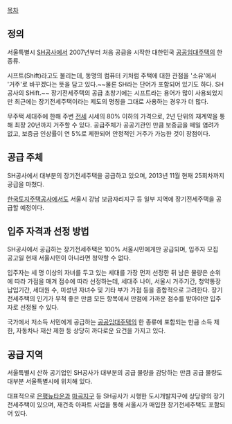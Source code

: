 [[목차]]
== 정의 ==
서울특별시 [[SH공사]]에서 2007년부터 처음 공급을 시작한 대한민국 [[공공임대주택]]의 한 종류.

시프트(Shift)라고도 불리는데, 동명의 컴퓨터 키처럼 주택에 대한 관점을 '소유'에서 '거주'로 바꾸겠다는 뜻을 담고 있다.~~물론 SH라는 단어가 포함되어 있기도 하다. SH공사의 SHift.~~ 장기전세주택의 공급 초창기에는 시프트라는 용어가 많이 사용되었지만 최근에는 장기전세주택이라는 제도의 명칭을 그대로 사용하는 경우가 더 많다.

무주택 세대주에 한해 주변 [[전세]] 시세의 80% 이하의 가격으로, 2년 단위의 재계약을 통해 최장 20년까지 거주할 수 있다. 공급주체가 공공기관인 만큼 보증금을 떼일 염려가 없고, 보증금 인상률이 연 5%로 제한되어 안정적인 거주가 가능한 것이 장점이다.

== 공급 주체 ==
SH공사에서 대부분의 장기전세주택을 공급하고 있으며, 2013년 11월 현재 25회차까지 공급을 마쳤다. 

[[한국토지주택공사]]에서도 서울시 강남 보금자리지구 등 일부 지역에 장기전세주택을 공급할 예정이다.

== 입주 자격과 선정 방법 ==
SH공사에서 공급하는 장기전세주택은 100% 서울시민에게만 공급되며, 입주자 모집 공고일 현재 서울시민이 아니라면 청약할 수 없다.

입주자는 세 명 이상의 자녀를 두고 있는 세대를 가장 먼저 선정한 뒤 남은 물량은 순위에 따라 가점을 매겨 점수에 따라 선정하는데, 세대주 나이, 서울시 거주기간, 청약통장 납입기간, 세대원 수, 미성년 자녀수 및 기타 부가 가점 등을 종합적으로 고려한다. 장기전세주택의 인기가 무척 좋은 만큼 모든 항목에서 만점에 가까운 점수를 받아야만 입주자로 선정될 수 있다.

국가에서 저소득 서민에게 공급하는 [[공공임대주택]]의 한 종류에 포함되는 만큼 소득 제한, 자동차나 재산 제한 등 상당히 까다로운 요건을 가지고 있다.

== 공급 지역 ==
서울특별시 산하 공기업인 SH공사가 대부분의 공급 물량을 감당하는 만큼 공급 물량도 대부분 서울특별시에 위치해 있다.

대표적으로 [[은평뉴타운]]과 [[마곡지구]] 등 SH공사가 시행한 도시개발지구에 상당량의 장기전세주택이 있으며, 재건축 아파트 사업을 통해 서울시가 매입한 장기전세주택도 포함되어 있다.

